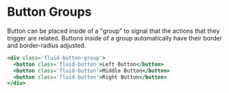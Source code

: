
# Button Groups

Button can be placed inside of a "group" to signal that the actions that they trigger are related. Buttons inside of a group automatically have their border and border-radius adjusted.

<Story id="components-fluid-button-group--default"/>

```hbs
<div class='fluid-button-group'>
  <button class='fluid-button'>Left Button</button>
  <button class='fluid-button'>Middle Button</button>
  <button class='fluid-button'>Right Button</button>
</div>
```
